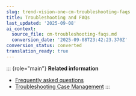 ```yaml
---
slug: trend-vision-one-cm-troubleshooting-faqs
title: Troubleshooting and FAQs
last_updated: '2025-09-08'
ai_context:
  source_file: cm-troubleshooting-faqs.md
  conversion_date: '2025-09-08T23:42:23.370Z'
conversion_status: converted
translation_ready: true
---
```


::: {role="main"}
**Related information**

- [Frequently asked questions](case-management-faq.mdx)
- [Troubleshooting Case Management](troubleshooting-case-management.mdx)
:::
